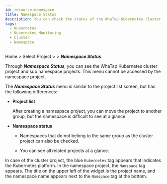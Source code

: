 ```yaml
---
id: resource-namespace
title: Namespace Status
description: You can check the status of the WhaTap Kubernetes cluster project and sub namespace projects.
tags:
  - Kubernetes
  - Kubernetes Monitoring
  - Cluster
  - Namespace
---
```


Home > Select Project > <Cmdname sid="cluster" className="uitext" /> > **_Namespace Status_**

Through **_Namespace Status_**, you can see the WhaTap Kubernetes cluster project and sub namespace projects. This menu cannot be accessed by the namespace project. 

<ImgLang img='k8s-namespace-status.png' desc='Namespace Status' />

The **_Namespace Status_** menu is similar to the project list screen, but has the following differences:

- **Project list**

  After creating a namespace project, you can move the project to another group, but the namespace is difficult to see at a glance.

- **Namespace status**

  - Namespaces that do not belong to the same group as the cluster project can also be checked.

  - You can see all related projects at a glance.

In case of the cluster project, the <span class='normal'>blue</span> <code class='my'>Kubernetes</code> tag appears that indicates the Kubernetes platform. In the namespace project, the <code class='my'>Namspace</code> tag appears. The title on the upper left of the widget is the project name, and the namespace name appears next to the <code class='my'>Namspace</code> tag at the bottom.
